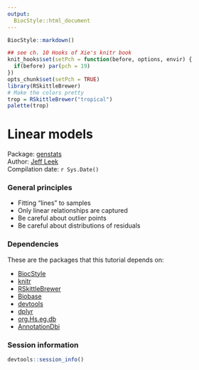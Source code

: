 ```yaml
---
output:
  BiocStyle::html_document
---
```



<!-- These options are set up specifically for Bioconductor flavored Markdown --> 


<!-- rmarkdown v1 -->

<!--
%\VignetteIndexEntry{R Markdown Lecture}
%\VignettePackage{BiocStyle}
%\VignetteEngine{knitr::knitr}
-->

```r
BiocStyle::markdown()
```

```r
## see ch. 10 Hooks of Xie's knitr book
knit_hooks$set(setPch = function(before, options, envir) {
  if(before) par(pch = 19)
})
opts_chunk$set(setPch = TRUE)
library(RSkittleBrewer)
# Make the colors pretty
trop = RSkittleBrewer("tropical")
palette(trop)
```


# Linear models

Package: [genstats](https://github.com/jtleek/genstats)<br />
Author: [Jeff Leek](www.jtleek.com) <br />
Compilation date: `r Sys.Date()`


### General principles

* Fitting "lines" to samples
* Only linear relationships are captured
* Be careful about outlier points
* Be careful about distributions of residuals 




### Dependencies

These are the packages that this tutorial depends on:

* [BiocStyle](http://www.bioconductor.org/packages/release/bioc/html/BiocStyle.html)
* [knitr](https://cran.r-project.org/package=knitr)
* [RSkittleBrewer](https://github.com/alyssafrazee/RSkittleBrewer)
* [Biobase](http://bioconductor.org/packages/release/bioc/html/Biobase.html)
* [devtools](https://cran.r-project.org/package=devtools)
* [dplyr](https://cran.r-project.org/package=dplyr)
* [org.Hs.eg.db](http://bioconductor.org/packages/release/data/annotation/html/org.Hs.eg.db.html)
* [AnnotationDbi](http://bioconductor.org/packages/release/bioc/html/AnnotationDbi.html)


### Session information

```r
devtools::session_info()
```


